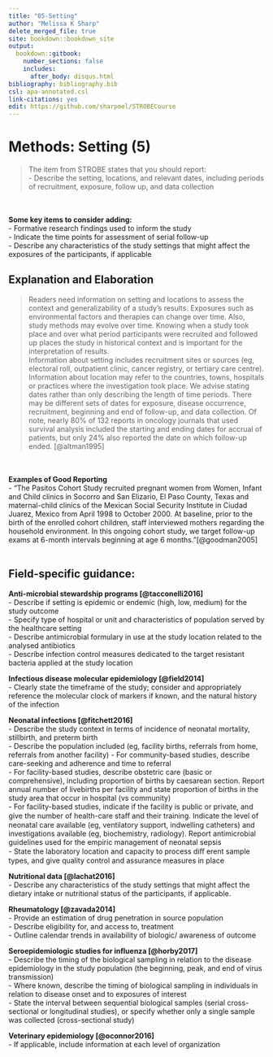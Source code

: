 ---
title: "05-Setting"
author: "Melissa K Sharp"
delete_merged_file: true
site: bookdown::bookdown_site
output:
  bookdown::gitbook:
    number_sections: false 
    includes: 
      after_body: disqus.html
bibliography: bibliography.bib
csl: apa-annotated.csl
link-citations: yes
edit: https://github.com/sharpmel/STROBECourse
---

# Methods: Setting (5)
> The item from STROBE states that you should report:  
- Describe the setting, locations, and relevant dates, including periods of recruitment, exposure, follow up, and data collection  

</br></br>
**Some key items to consider adding:**</br>
- Formative research findings used to inform the study   
- Indicate the time points for assessment of serial follow-up  
- Describe any characteristics of the study settings that might affect the exposures of the participants, if applicable
</br>

## Explanation and Elaboration
> Readers need information on setting and locations to assess the context and generalizability of a study’s results. Exposures such as environmental factors and therapies can change over time. Also, study methods may evolve over time. Knowing when a study took place and over what period participants were recruited and followed up places the study in historical context and is important for the interpretation of results.
</br>
Information about setting includes recruitment sites or sources (eg, electoral roll, outpatient clinic, cancer registry, or tertiary care centre). Information about location may refer to the countries, towns, hospitals or practices where the investigation took place. We advise stating dates rather than only describing the length of time periods. There may be different sets of dates for exposure, disease occurrence, recruitment, beginning and end of follow-up, and data collection. Of note, nearly 80% of 132 reports in oncology journals that used survival analysis included the starting and ending dates for accrual of patients, but only 24% also reported the date on which follow-up ended. [@altman1995]

</br></br>
**Examples of Good Reporting**  
- “The Pasitos Cohort Study recruited pregnant women from Women, Infant and Child clinics in Socorro and San Elizario, El Paso County, Texas and maternal-child clinics of the Mexican Social Security Institute in Ciudad Juarez, Mexico from April 1998 to October 2000. At baseline, prior to the birth of the enrolled cohort children, staff interviewed mothers regarding the household environment. In this ongoing cohort study, we target follow-up exams at 6-month intervals beginning at age 6 months.”[@goodman2005] </br></br>

<h2> Field-specific guidance:</h2>
**Anti-microbial stewardship programs [@tacconelli2016]**  
-	Describe if setting is epidemic or endemic (high, low, medium) for the study outcome  
-	Specify type of hospital or unit and characteristics of population served by the healthcare setting  
-	Describe antimicrobial formulary in use at the study location related to the analysed antibiotics  
-	Describe infection control measures dedicated to the target resistant bacteria applied at the study location</br>

**Infectious disease molecular epidemiology [@field2014]**   
-	Clearly state the timeframe of the study; consider and appropriately reference the molecular clock of markers if known, and the natural history of the infection</br>

**Neonatal infections [@fitchett2016]**  
-	Describe the study context in terms of incidence of neonatal mortality, stillbirth, and preterm birth  
-	Describe the population included (eg, facility births, referrals from home, referrals from another facility) 
-	For community-based studies, describe care-seeking and adherence and time to referral  
-	For facility-based studies, describe obstetric care (basic or comprehensive), including proportion of births by caesarean section. Report annual number of livebirths per facility and state proportion of births in the study area that occur in hospital (vs community)  
-	For facility-based studies, indicate if the facility is public or private, and give the number of health-care staﬀ and their training. Indicate the level of neonatal care available (eg, ventilatory support, indwelling catheters) and investigations available (eg, biochemistry, radiology). Report antimicrobial guidelines used for the empiric management of neonatal sepsis  
-	State the laboratory location and capacity to process diﬀ erent sample types, and give quality control and assurance measures in place</br>

**Nutritional data [@lachat2016]**  
-	Describe any characteristics of the study settings that might affect the dietary intake or nutritional status of the participants, if applicable.</br>

**Rheumatology [@zavada2014]**  
-	Provide an estimation of drug penetration in source population  
-	Describe eligibility for, and access to, treatment  
-	Outline calendar trends in availability of biologic/ awareness of outcome</br>

**Seroepidemiologic studies for influenza [@horby2017]**  
-	Describe the timing of the biological sampling in relation to the disease epidemiology in the study population (the beginning, peak, and end of virus transmission)  
-	Where known, describe the timing of biological sampling in individuals in relation to disease onset and to exposures of interest  
-	State the interval between sequential biological samples (serial cross-sectional or longitudinal studies), or specify whether only a single sample was collected (cross-sectional study)</br>

**Veterinary epidemiology [@oconnor2016]**  
-	If applicable, include information at each level of organization  